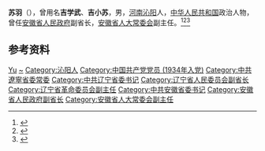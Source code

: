 '''苏羽'''（{{bd|1918年||1989年|}}），曾用名'''吉学武'''、'''吉小苏'''，男，[[河南|河南]][[沁阳|沁阳]]人，[[中华人民共和国|中华人民共和国]]政治人物，曾任[[安徽省人民政府|安徽省人民政府]]副省长，[[安徽省人大常委会|安徽省人大常委会]]副主任。<ref>{{Cite book|title=中华人民共和国职官志|author=何虎生, 李耀东, 向常福主编|publisher=中国社会出版社|year=2003|isbn=9787800883934|location=北京|pages=}}</ref><ref>{{Cite book|title=安徽百科全书|author=《安徽百科全书》编纂工作委员会,《安徽百科全书》编辑委员会编|publisher=南京大学出版社|year=1994|isbn=|location=南京|pages=}}</ref><ref>{{cite book|title=中囯人名大辞典·当代人物卷|author=廖盖隆等编|year=1990|publisher=上海辞书出版社|location=上海|page=}}</ref>

== 参考资料 ==
{{reflist}}

{{中国人物小作品}}

{{Authority control}}
{{DEFAULTSORT:Su苏}}
[[Category:苏姓|Yu]]
[[Category:吉姓|~]]
[[Category:沁阳人|Category:沁阳人]]
[[Category:中国共产党党员_(1934年入党)|Category:中国共产党党员 (1934年入党)]]
[[Category:中共遼寧省委常委|Category:中共遼寧省委常委]]
[[Category:中共辽宁省委书记|Category:中共辽宁省委书记]]
[[Category:辽宁省人民委员会副省长|Category:辽宁省人民委员会副省长]]
[[Category:辽宁省革命委员会副主任|Category:辽宁省革命委员会副主任]]
[[Category:中共安徽省委书记|Category:中共安徽省委书记]]
[[Category:安徽省人民政府副省长|Category:安徽省人民政府副省长]]
[[Category:安徽省人大常委会副主任|Category:安徽省人大常委会副主任]]